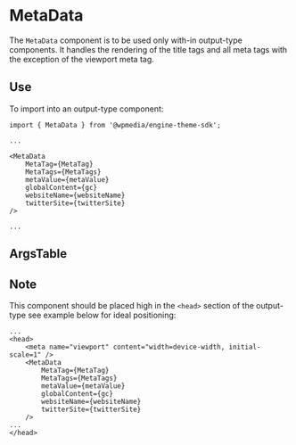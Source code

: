 
<Meta title="MetaData" component={MetaData} />

# MetaData

The `MetaData` component is to be used only with-in output-type components. It handles the rendering of the title tags and all meta tags with the exception of the viewport meta tag.

## Use

To import into an output-type component:

```
import { MetaData } from '@wpmedia/engine-theme-sdk';

...

<MetaData
    MetaTag={MetaTag}
    MetaTags={MetaTags}
    metaValue={metaValue}
    globalContent={gc}
    websiteName={websiteName}
    twitterSite={twitterSite}
/>

...

```

## ArgsTable

<ArgsTable of={MetaData} />

## Note

This component should be placed high in the `<head>` section of the output-type see example below for ideal positioning:

```
...
<head>
    <meta name="viewport" content="width=device-width, initial-scale=1" />
    <MetaData
        MetaTag={MetaTag}
        MetaTags={MetaTags}
        metaValue={metaValue}
        globalContent={gc}
        websiteName={websiteName}
        twitterSite={twitterSite}
    />
...
</head>
```
